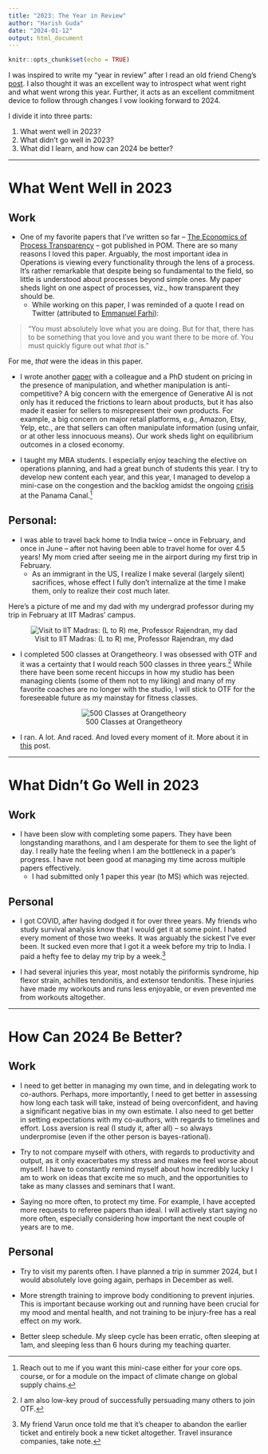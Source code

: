 ```yaml
---
title: "2023: The Year in Review"
author: "Harish Guda"
date: "2024-01-12"
output: html_document
---
```


```r
knitr::opts_chunk$set(echo = TRUE)
```

I was inspired to write my "year in review" after I read an old friend Cheng's [post](https://chengnie.com/review2023/). I also thought it was an excellent way to introspect what went right and what went wrong this year. Further, it acts as an excellent commitment device to follow through changes I vow looking forward to 2024. 

I divide it into three parts: 

1. What went well in 2023?
2. What didn't go well in 2023?
3. What did I learn, and how can 2024 be better? 

***

# What Went Well in 2023

## Work

- One of my favorite papers that I've written so far -- [The Economics of Process Transparency](https://harishguda.me/files/manuscripts/process-transparency.pdf) -- got published in POM. There are so many reasons I loved this paper. Arguably, the most important idea in Operations is viewing every functionality through the lens of a process. It's rather remarkable that despite being so fundamental to the field, so little is understood about processes beyond simple ones. My paper sheds light on one aspect of processes, viz., how transparent they should be. 
    - While working on this paper, I was reminded of a quote I read on Twitter (attributed to [Emmanuel Farhi](https://en.wikipedia.org/wiki/Emmanuel_Farhi)):
    
> "You must absolutely love what you are doing. But for that, there has to be something that you love and you want there to be more of. You must quickly figure out what *that* is." 

For me, *that* were the ideas in this paper. 

* I wrote another [paper](https://harishguda.me/files/manuscripts/competitive-pricing-manipulation.pdf) with a colleague and a PhD student on pricing in the presence of manipulation, and whether manipulation is anti-competitive? A big concern with the emergence of Generative AI is not only has it reduced the frictions to learn about products, but it has also made it easier for sellers to misrepresent their own products. For example, a big concern on major retail platforms, e.g., Amazon, Etsy, Yelp, etc., are that sellers can often manipulate information (using unfair, or at other less innocuous means). Our work sheds light on equilibrium outcomes in a closed economy. 

- I taught my MBA students. I especially enjoy teaching the elective on operations planning, and had a great bunch of students this year. I try to develop new content each year, and this year, I managed to develop a mini-case on the congestion and the backlog amidst the ongoing [crisis](https://www.wsj.com/business/logistics/thats-two-for-two-the-worlds-other-big-canal-is-in-trouble-f9760523) at the Panama Canal.^[Reach out to me if you want this mini-case either for your core ops. course, or for a module on the impact of climate change on global supply chains.] 

## Personal: 

- I was able to travel back home to India twice -- once in February, and once in June -- after not having been able to travel home for over 4.5 years! My mom cried after seeing me in the airport during my first trip in February. 
    - As an immigrant in the US, I realize I make several (largely silent) sacrifices, whose effect I fully don't internalize at the time I make them, only to realize their cost much later. 

Here's a picture of me and my dad with my undergrad professor during my trip in February at IIT Madras' campus. 

<center>

![Visit to IIT Madras: (L to R) me, Professor Rajendran, my dad](/pictures/2023/iitm-prof-cr-2.jpg)

</center>

- I completed 500 classes at Orangetheory. I was obsessed with OTF and it was a certainty that I would reach 500 classes in three years.^[I am also low-key proud of successfully persuading many others to join OTF.] While there have been some recent hiccups in how my studio has been managing clients (some of them not to my liking) and many of my favorite coaches are no longer with the studio, I will stick to OTF for the foreseeable future as my mainstay for fitness classes. 

<center>

![500 Classes at Orangetheory](/pictures/2023/500-otf-classes.jpg)

</center>

- I ran. A lot. And raced. And loved every moment of it. More about it in [this](https://harishguda.me/post/2023/12/09/discovering-my-joy-of-running-and-racing/) post. 

***

# What Didn't Go Well in 2023

## Work

* I have been slow with completing some papers. They have been longstanding marathons, and I am desperate for them to see the light of day. I really hate the feeling when I am the bottleneck in a paper's progress. I have not been good at managing my time across multiple papers effectively.  
    - I had submitted only 1 paper this year (to MS) which was rejected. 

## Personal

- I got COVID, after having dodged it for over three years. My friends who study survival analysis know that I would get it at some point. I hated every moment of those two weeks. It was arguably the sickest I've ever been. It sucked even more that I got it a week before my trip to India. I paid a hefty fee to delay my trip by a week.^[My friend Varun once told me that it's cheaper to abandon the earlier ticket and entirely book a new ticket altogether. Travel insurance companies, take note.] 

- I had several injuries this year, most notably the piriformis syndrome, hip flexor strain, achilles tendonitis, and extensor tendonitis. These injuries have made my workouts and runs less enjoyable, or even prevented me from workouts altogether. 

***

# How Can 2024 Be Better?

## Work

- I need to get better in managing my own time, and in delegating work to co-authors. Perhaps, more importantly, I need to get better in assessing how long each task will take, instead of being overconfident, and having a significant negative bias in my own estimate. I also need to get better in setting expectations with my co-authors, with regards to timelines and effort. Loss aversion is real (I study it, after all) -- so always underpromise (even if the other person is bayes-rational). 

- Try to not compare myself with others, with regards to productivity and output, as it only exacerbates my stress and makes me feel worse about myself. I have to constantly remind myself about how incredibly lucky I am to work on ideas that excite me so much, and the opportunities to take as many classes and seminars that I want. 

- Saying no more often, to protect my time. For example, I have accepted more requests to referee papers than ideal. I will actively start saying no more often, especially considering how important the next couple of years are to me. 

## Personal

- Try to visit my parents often. I have planned a trip in summer 2024, but I would absolutely love going again, perhaps in December as well. 


- More strength training to improve body conditioning to prevent injuries. This is important because working out and running have been crucial for my mood and mental health, and not training to be injury-free has a real effect on my work. 

- Better sleep schedule. My sleep cycle has been erratic, often sleeping at 1am, and sleeping less than 6 hours during my teaching quarter. 
